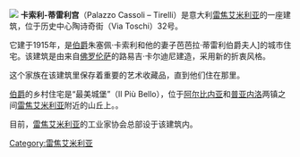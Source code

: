 [[Image:Reggio_emilia_palazzo_cassoli_tirelli_1.jpg|]]
'''卡索利-蒂雷利宫'''（Palazzo Cassoli – Tirelli）是意大利[[雷焦艾米利亚|雷焦艾米利亚]]的一座建筑，位于历史中心陶诗奇街（Via Toschi）32号。

它建于1915年，是[[伯爵|伯爵]]朱塞佩·卡索利和他的妻子芭芭拉·蒂雷利伯爵夫人]的城市住宅。该建筑是由来自[[佛罗伦萨|佛罗伦萨]]的路易吉·卡尔迪尼建造，采用新的折衷风格。

这个家族在该建筑里保存着重要的艺术收藏品，直到他们住在那里。

[[伯爵|伯爵]]的乡村住宅是“最美城堡”（Il Più Bello），位于[[阿尔比内亚|阿尔比内亚]]和[[卡斯泰尔韦特罗-迪摩德纳|普亚内洛]]两镇之间[[雷焦艾米利亚|雷焦艾米利亚]]附近的山丘上。。

目前，[[雷焦艾米利亚|雷焦艾米利亚]]的工业家协会总部设于该建筑内。

{{coord|44|41|46|N|10|38|04|E|source:kolossus-itwiki|display=title}}
[[Category:雷焦艾米利亚|Category:雷焦艾米利亚]]